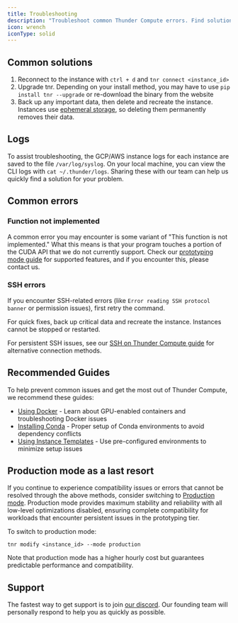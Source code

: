 ```yaml
---
title: Troubleshooting
description: "Troubleshoot common Thunder Compute errors. Find solutions for connection issues, function errors, SSH problems, and access logs. Get support via Discord."
icon: wrench
iconType: solid
---
```


## Common solutions

1.  Reconnect to the instance with `ctrl + d` and `tnr connect <instance_id>`
2.  Upgrade tnr. Depending on your install method, you may have to use `pip install tnr --upgrade` or re-download the binary from the website
3.  Back up any important data, then delete and recreate the instance. Instances use [ephemeral storage](/guides/using-ephemeral-storage), so deleting them permanently removes their data.

## Logs

To assist troubleshooting, the GCP/AWS instance logs for each instance are saved to the file `/var/log/syslog`. On your local machine, you can view the CLI logs with `cat ~/.thunder/logs`. Sharing these with our team can help us quickly find a solution for your problem.

## Common errors

### Function not implemented

A common error you may encounter is some variant of "This function is not implemented." What this means is that your program touches a portion of the CUDA API that we do not currently support. Check our [prototyping mode guide](/docs/prototyping-mode) for supported features, and if you encounter this, please contact us.

### SSH errors

If you encounter SSH-related errors (like `Error reading SSH protocol banner` or permission issues), first retry the command.

For quick fixes, back up critical data and recreate the instance. Instances cannot be stopped or restarted.

For persistent SSH issues, see our [SSH on Thunder Compute guide](/guides/ssh-on-thunder-compute) for alternative connection methods.

## Recommended Guides

To help prevent common issues and get the most out of Thunder Compute, we recommend these guides:

* [Using Docker](/guides/using-docker-on-thundercompute) - Learn about GPU-enabled containers and troubleshooting Docker issues
* [Installing Conda](/guides/installing-conda) - Proper setup of Conda environments to avoid dependency conflicts
* [Using Instance Templates](/guides/using-instance-templates) - Use pre-configured environments to minimize setup issues

## Production mode as a last resort

If you continue to experience compatibility issues or errors that cannot be resolved through the above methods, consider switching to [Production mode](/docs/production-mode). Production mode provides maximum stability and reliability with all low-level optimizations disabled, ensuring complete compatibility for workloads that encounter persistent issues in the prototyping tier.

To switch to production mode:
```
tnr modify <instance_id> --mode production
```

Note that production mode has a higher hourly cost but guarantees predictable performance and compatibility.

## Support

The fastest way to get support is to join [our discord](https://discord.gg/nwuETS9jJK). Our founding team will personally respond to help you as quickly as possible.
